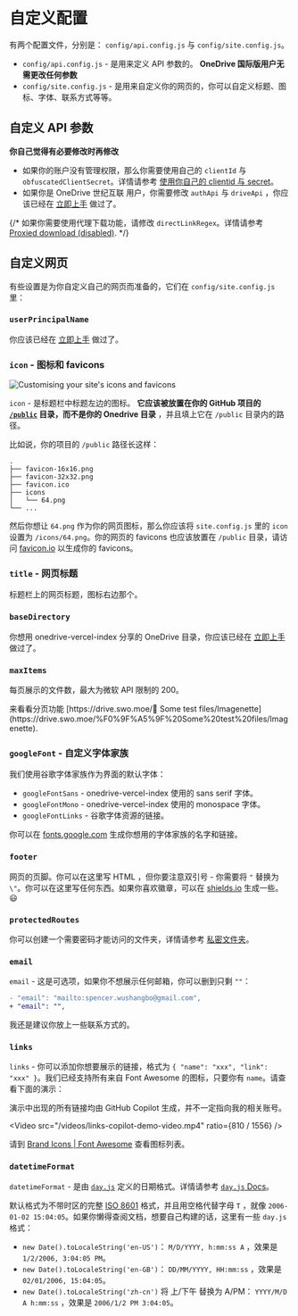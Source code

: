 
# 自定义配置

有两个配置文件，分别是： `config/api.config.js` 与 `config/site.config.js`。

- `config/api.config.js` - 是用来定义 API 参数的。 **OneDrive 国际版用户无需更改任何参数**
- `config/site.config.js` - 是用来自定义你的网页的，你可以自定义标题、图标、字体、联系方式等等。

## 自定义 API 参数

**你自己觉得有必要修改时再修改**

- 如果你的账户没有管理权限，那么你需要使用自己的 `clientId` 与 `obfuscatedClientSecret`。详情请参考 [使用你自己的 clientid 与 secret](./advanced.zh)。
- 如果你是 OneDrive 世纪互联 用户，你需要修改 `authApi` 与 `driveApi` ，你应该已经在 [立即上手](./getting-started.zh) 做过了。

{/* 如果你需要使用代理下载功能，请修改 `directLinkRegex`。详情请参考 [Proxied download (disabled)](todo). */}

## 自定义网页

有些设置是为你自定义自己的网页而准备的，它们在 `config/site.config.js` 里：

### `userPrincipalName`

你应该已经在 [立即上手](./getting-started.zh) 做过了。

### `icon` - 图标和 favicons

![Customising your site's icons and favicons]( ./_images/custom-configs/customising-icons.png)

`icon` - 是标题栏中标题左边的图标。 **它应该被放置在你的 GitHub 项目的 [`/public`](https://github.com/spencerwooo/onedrive-vercel-index/tree/main/public) 目录，而不是你的 Onedrive 目录** ，并且填上它在 `/public` 目录内的路径。

比如说，你的项目的 `/public` 路径长这样：

```
.
├── favicon-16x16.png
├── favicon-32x32.png
├── favicon.ico
├── icons
│   └── 64.png
└── ...
```

然后你想让 `64.png` 作为你的网页图标，那么你应该将 `site.config.js` 里的 `icon` 设置为 `/icons/64.png`。你的网页的 favicons 也应该放置在 `/public` 目录，请访问 [favicon.io](http://favicon.io) 以生成你的 favicons。

### `title` - 网页标题

标题栏上的网页标题，图标右边那个。

### `baseDirectory`

你想用 onedrive-vercel-index 分享的 OneDrive 目录，你应该已经在 [立即上手](./getting-started.zh) 做过了。

### `maxItems`

每页展示的文件数，最大为微软 API 限制的 200。

<Callout emoji="➡️">
  来看看分页功能 [https://drive.swo.moe/🥟 Some test files/Imagenette](https://drive.swo.moe/%F0%9F%A5%9F%20Some%20test%20files/Imagenette).
</Callout>

### `googleFont` - 自定义字体家族

我们使用谷歌字体家族作为界面的默认字体：

- `googleFontSans` - onedrive-vercel-index 使用的 sans serif 字体。
- `googleFontMono` - onedrive-vercel-index 使用的 monospace 字体。
- `googleFontLinks` - 谷歌字体资源的链接。

你可以在 [fonts.google.com](https://fonts.google.com/) 生成你想用的字体家族的名字和链接。

### `footer`

网页的页脚。你可以在这里写 HTML ，但你要注意双引号 - 你需要将 `"` 替换为 `\"`。你可以在这里写任何东西。如果你喜欢徽章，可以在 [shields.io](http://shields.io) 生成一些。😃

### `protectedRoutes`

你可以创建一个需要密码才能访问的文件夹，详情请参考 [私密文件夹](./features/protected-folders.zh)。

### `email`

`email` - 这是可选项，如果你不想展示任何邮箱，你可以删到只剩 `""`：

```diff
- "email": "mailto:spencer.wushangbo@gmail.com",
+ "email": "",
```

我还是建议你放上一些联系方式的。

### `links`

`links` - 你可以添加你想要展示的链接，格式为 `{ "name": "xxx", "link": "xxx" }`。我们已经支持所有来自 Font Awesome 的图标，只要你有 `name`。请查看下面的演示：

<Callout emoji="💦">
  演示中出现的所有链接均由 GitHub Copilot 生成，并不一定指向我的相关账号。
</Callout>

<Video src="/videos/links-copilot-demo-video.mp4" ratio={810 / 1556} />

请到 [Brand Icons | Font Awesome](https://fontawesome.com/icons?s=brands) 查看图标列表。

### `datetimeFormat`

`datetimeFormat` - 是由 [`day.js`](https://day.js.org/) 定义的日期格式。详情请参考 [`day.js` Docs](https://day.js.org/docs/en/display/format)。

默认格式为不带时区的完整 [ISO 8601](https://en.wikipedia.org/wiki/ISO_8601) 格式，并且用空格代替字母 `T` ，就像 `2006-01-02 15:04:05`。如果你懒得查阅文档，想要自己构建的话，这里有一些 `day.js` 格式：

- `new Date().toLocaleString('en-US')`： `M/D/YYYY, h:mm:ss A` ，效果是 `1/2/2006, 3:04:05 PM`。
- `new Date().toLocaleString('en-GB')`： `DD/MM/YYYY, HH:mm:ss` ，效果是 `02/01/2006, 15:04:05`。
- `new Date().toLocaleString('zh-cn')` 将 上/下午 替换为 A/PM： `YYYY/M/D A h:mm:ss` ，效果是 `2006/1/2 PM 3:04:05`。
